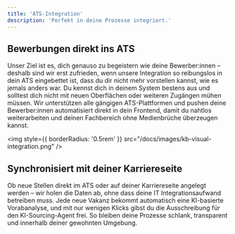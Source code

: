 ```yaml
---
title: 'ATS-Integration'
description: 'Perfekt in deine Prozesse integriert.'
---
```


## Bewerbungen direkt ins ATS

Unser Ziel ist es, dich genauso zu begeistern wie deine Bewerber:innen – deshalb sind wir erst zufrieden, wenn unsere Integration so reibungslos in dein ATS eingebettet ist, dass du dir nicht mehr vorstellen kannst, wie es jemals anders war. Du kennst dich in deinem System bestens aus und solltest dich nicht mit neuen Oberflächen oder weiteren Zugängen mühen müssen. Wir unterstützen alle gängigen ATS-Plattformen und pushen deine Bewerber:innen automatisiert direkt in dein Frontend, damit du nahtlos weiterarbeiten und deinen Fachbereich ohne Medienbrüche überzeugen kannst.

<img
  style={{ borderRadius: '0.5rem' }}
  src="/docs/images/kb-visual-integration.png"
/>


## Synchronisiert mit deiner Karriereseite

Ob neue Stellen direkt im ATS oder auf deiner Karriereseite angelegt werden – wir holen die Daten ab, ohne dass deine IT Integrationsaufwand betreiben muss. 
Jede neue Vakanz bekommt automatisch eine KI-basierte Vorabanalyse, und mit nur wenigen Klicks gibst du die Ausschreibung für den
 KI-Sourcing-Agent frei. So bleiben deine Prozesse schlank, transparent und innerhalb deiner gewohnten Umgebung.

[comment]: <> (This is a comment, it will not be included)